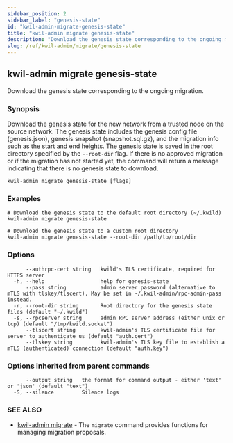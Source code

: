 ```yaml
---
sidebar_position: 2
sidebar_label: "genesis-state"
id: "kwil-admin-migrate-genesis-state"
title: "kwil-admin migrate genesis-state"
description: "Download the genesis state corresponding to the ongoing migration."
slug: /ref/kwil-admin/migrate/genesis-state
---
```


## kwil-admin migrate genesis-state

Download the genesis state corresponding to the ongoing migration.

### Synopsis

Download the genesis state for the new network from a trusted node on the source network. The genesis state includes the genesis config file (genesis.json), genesis snapshot (snapshot.sql.gz), and the migration info such as the start and end heights. The genesis state is saved in the root directory specified by the `--root-dir` flag. If there is no approved migration or if the migration has not started yet, the command will return a message indicating that there is no genesis state to download.

```
kwil-admin migrate genesis-state [flags]
```

### Examples

```
# Download the genesis state to the default root directory (~/.kwild)
kwil-admin migrate genesis-state

# Download the genesis state to a custom root directory
kwil-admin migrate genesis-state --root-dir /path/to/root/dir
```

### Options

```
      --authrpc-cert string   kwild's TLS certificate, required for HTTPS server
  -h, --help                  help for genesis-state
      --pass string           admin server password (alternative to mTLS with tlskey/tlscert). May be set in ~/.kwil-admin/rpc-admin-pass instead.
  -r, --root-dir string       Root directory for the genesis state files (default "~/.kwild")
  -s, --rpcserver string      admin RPC server address (either unix or tcp) (default "/tmp/kwild.socket")
      --tlscert string        kwil-admin's TLS certificate file for server to authenticate us (default "auth.cert")
      --tlskey string         kwil-admin's TLS key file to establish a mTLS (authenticated) connection (default "auth.key")
```

### Options inherited from parent commands

```
      --output string   the format for command output - either 'text' or 'json' (default "text")
  -S, --silence         Silence logs
```

### SEE ALSO

* [kwil-admin migrate](/docs/ref/kwil-admin/migrate)	 - The `migrate` command provides functions for managing migration proposals.

